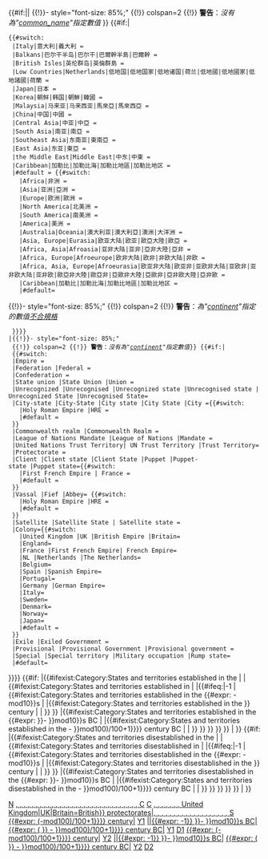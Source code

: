<!-- Start common name check
-->{{#if:{{{common_name<includeonly>|</includeonly>}}}||
{{!}}- style="font-size: 85%;"
{{!}} colspan=2 {{!}} '''警告'''：''沒有為"[[Template:Infobox former country/doc#国名|common_name]]"指定數值''[[Category:需要整理的历史国家条目|N]]
}}<!-- Start Continent/Region Categories
-->{{#if:{{{continent|}}}|
 {{#switch:{{ucfirst:{{{region}}}}}
  |Italy|意大利|義大利 = [[Category:已不存在的意大利半岛国家|{{{common_name}}}, {{{year_start}}}]]
  |Balkans|巴尔干半岛|巴尔干|巴爾幹半島|巴爾幹 = [[Category:已不存在的巴尔干半岛国家|{{{common_name}}}, {{{year_start}}}]]
  |British Isles|英伦群岛|英倫群島 = [[Category:已不存在的英伦群岛国家|{{{common_name}}}, {{{year_start}}}]]
  |Low Countries|Netherlands|低地国|低地国家|低地诸国|荷兰|低地國|低地國家|低地諸國|荷蘭 = [[Category:荷兰历史政权|{{{common_name}}}, {{{year_start}}}]]
  |Japan|日本 = [[Category:日本历史政权|{{{common_name}}}, {{{year_start}}}]]
  |Korea|朝鲜|韩国|朝鮮|韓國 = [[Category:朝鲜半岛朝代|{{{common_name}}}, {{{year_start}}}]]
  |Malaysia|马来亚|马来西亚|馬來亞|馬來西亞 = [[Category:Former countries in Malaysian history|{{{common_name}}}, {{{year_start}}}]]
  |China|中国|中國 = [[Category:中國古代民族與國家|{{{common_name}}}, {{{year_start}}}]]
  |Central Asia|中亚|中亞 = [[Category:中亚历史国家|{{{common_name}}}, {{{year_start}}}]]
  |South Asia|南亚|南亞 = [[Category:南亚历史国家|{{{common_name}}}, {{{year_start}}}]]
  |Southeast Asia|东南亚|東南亞 = [[Category:东南亚历史国家|{{{common_name}}}, {{{year_start}}}]]
  |East Asia|东亚|東亞 = [[Category:东亚历史国家|{{{common_name}}}, {{{year_start}}}]]
  |the Middle East|Middle East|中东|中東 = [[Category:已不存在的中東國家|{{{common_name}}}, {{{year_start}}}]]
  |Caribbean|加勒比|加勒比海|加勒比地區|加勒比地区 = [[Category:已不存在的加勒比地區國家|{{{common_name}}}, {{{year_start}}}]]
  |#default = {{#switch:{{ucfirst:{{{continent}}}}}
    |Africa|非洲 = [[Category:已不存在的非洲國家|{{{common_name}}}, {{{year_start}}}]]
    |Asia|亚洲|亞洲 = [[Category:已不存在的亞洲國家|{{{common_name}}}, {{{year_start}}}]]
    |Europe|欧洲|歐洲 = [[Category:已不存在的歐洲國家|{{{common_name}}}, {{{year_start}}}]]
    |North America|北美洲 = [[Category:已不存在的北美洲國家|{{{common_name}}}, {{{year_start}}}]]
    |South America|南美洲 = [[Category:已不存在的南美洲國家|{{{common_name}}}, {{{year_start}}}]]
    |America|美洲 = [[Category:已不存在的美洲国家|{{{common_name}}}, {{{year_start}}}]]
    |Australia|Oceania|澳大利亚|澳大利亞|澳洲|大洋洲 = [[Category:已不存在的大洋洲國家|{{{common_name}}}, {{{year_start}}}]]
    |Asia, Europe|Eurasia|欧亚大陆|欧亚|歐亞大陸|歐亞 = [[Category:已不存在的歐洲國家|{{{common_name}}}, {{{year_start}}}]][[Category:已不存在的亞洲國家|{{{common_name}}}, {{{year_start}}}]]
    |Africa, Asia|Afroasia|亚非大陆|亚非|亞非大陸|亞非 = [[Category:已不存在的非洲國家|{{{common_name}}}, {{{year_start}}}]][[Category:已不存在的亞洲國家|{{{common_name}}}, {{{year_start}}}]]
    |Africa, Europe|Afroeurope|欧非大陆|欧非|非欧大陆|非欧 = [[Category:已不存在的非洲國家|{{{common_name}}}, {{{year_start}}}]][[Category:已不存在的歐洲國家|{{{common_name}}}, {{{year_start}}}]]
    |Africa, Asia, Europe|Afroeurasia|欧亚非大陆|欧亚非|亚欧非大陆|亚欧非|亚非欧大陆|亚非欧|歐亞非大陸|歐亞非|亞歐非大陸|亞歐非|亞非歐大陸|亞非歐 = [[Category:已不存在的歐洲國家|{{{common_name}}}, {{{year_start}}}]][[Category:已不存在的亞洲國家|{{{common_name}}}, {{{year_start}}}]][[Category:已不存在的非洲國家|{{{common_name}}}, {{{year_start}}}]]
    |Caribbean|加勒比|加勒比海|加勒比地區|加勒比地区 = [[Category:已不存在的加勒比地區國家|{{{common_name}}}, {{{year_start}}}]]
    |#default=
{{!}}- style="font-size: 85%;"
{{!}} colspan=2 {{!}} '''警告'''：''為"[[Template:Infobox former country/doc#Location|continent]]"指定的數值[[Template:Infobox former country/doc#位置|不合規格]]''[[Category:需要整理的历史国家条目|C]]
  }}}}
 |<includeonly>{{!}}- style="font-size: 85%;"
  {{!}} colspan=2 {{!}} '''警告'''：''沒有為"[[Template:Infobox former country/doc#位置|continent]]"指定數值''</includeonly>[[Category:需要整理的历史国家条目|C]]}}<!-- End Continent/Region Categories
--><!-- Start Status Categories
-->{{#if:{{{status|}}}| {{#switch:{{ucfirst:{{{status}}}}}
  |Empire = [[Category:Former empires|{{{common_name}}}]]
  |Federation |Federal = [[Category:Former federations|{{{common_name}}}]]
  |Confederation = [[Category:Former confederations|{{{common_name}}}]]
  |State union |State Union |Union = [[Category:Former state unions|{{{common_name}}}, {{{year_start}}}]]
  |Unrecognized |Unrecognised |Unrecognized state |Unrecognised state |Unrecognized State |Unrecognised State=[[Category:Former unrecognized countries|{{{common_name}}}]]
  |City-state |City-State |City state |City State |City ={{#switch:{{{empire|}}}
    |Holy Roman Empire |HRE = [[Category:States of the Holy Roman Empire|{{{common_name}}}, {{{year_start}}}]][[Category:City-states|{{{common_name}}}, {{{year_start}}}]][[Category:Imperial free cities|{{{common_name}}}, {{{year_start}}}]]
    |#default = [[Category:City-states|{{{common_name}}}, {{{year_start}}}]]
  }}
  |Commonwealth realm |Commonwealth Realm = [[Category:Former Commonwealth realms|{{{common_name}}}]]
  |League of Nations Mandate |League of Nations |Mandate = [[Category:League of Nations mandates|{{{common_name}}}, {{{empire}}}]]
  |United Nations Trust Territory| UN Trust Territory |Trust Territory=[[Category:United Nations Trust Territories|{{{common_name}}}, {{{empire}}}]]
  |Protectorate = [[Category:Former {{#switch:{{{empire}}}|United Kingdom|UK|Britain=British}} protectorates|{{{common_name}}}, {{{empire}}}]]
  |Client |Client state |Client State |Puppet |Puppet-state |Puppet state={{#switch:{{{empire|}}}
    |First French Empire | France = [[Category:Client states of the Napoleonic Wars|{{{common_name}}}, {{{year_start}}}]]
    |#default =  [[Category:Former client states|{{{common_name}}}, {{{year_start}}}]]
  }}
  |Vassal |Fief |Abbey= {{#switch:{{{empire|}}}
    |Holy Roman Empire |HRE = [[Category:States of the Holy Roman Empire|{{{common_name}}}, {{{year_start}}}]]
    |#default =  [[Category:Former vassal states|{{{common_name}}}, {{{year_start}}}]]
  }}
  |Satellite |Satellite State | Satellite state =[[Category:Soviet satellite states|{{{common_name}}}]]
  |Colony={{#switch:{{ucfirst:{{{empire}}}}}
    |United Kingdom |UK |British Empire |Britain=[[Category:Former British colonies|{{{common_name}}}, {{{empire}}}]]
    |England=[[Category:Former English colonies|{{{common_name}}}, {{{empire}}}]]
    |France |First French Empire| French Empire=[[Category:Former French colonies|{{{common_name}}}, {{{empire}}}]]
    |NL |Netherlands |The Netherlands=[[Category:Former Dutch colonies|{{{common_name}}}, {{{empire}}}]]
    |Belgium=[[Category:Former Belgian colonies|{{{common_name}}}, {{{empire}}}]]
    |Spain |Spanish Empire=[[Category:Former Spanish colonies|{{{common_name}}}, {{{empire}}}]]
    |Portugal=[[Category:Former Portuguese colonies|{{{common_name}}}, {{{empire}}}]]
    |Germany |German Empire=[[Category:Former German colonies|{{{common_name}}}, {{{empire}}}]]
    |Italy=[[Category:Former Italian colonies|{{{common_name}}}, {{{empire}}}]]
    |Sweden=[[Category:Former Swedish colonies|{{{common_name}}}, {{{empire}}}]]
    |Denmark=[[Category:Former Danish colonies|{{{common_name}}}, {{{empire}}}]]
    |Norway=[[Category:Former Norwegian colonies|{{{common_name}}}, {{{empire}}}]]
    |Japan=[[Category:Former Japanese colonies|{{{common_name}}}, {{{empire}}}]]
    |#default = [[Category:Former colonies|{{{common_name}}}, {{{empire}}}]]
  }}
  |Exile |Exiled Government = [[Category:Governments in exile|{{{common_name}}}]]
  |Provisional |Provisional Government |Provisional government = [[Category:Provisional governments|{{{common_name}}}]]
  |Special |Special territory |Military occupation |Rump state= 
  |#default=[[Category:需要整理的历史国家条目|S]]
}}}}<!-- End Status Categories
--><!-- Start Established Categories
-->{{#if:{{{year_start|}}}<!--
-->|{{#ifexist:Category:States and territories established in the {{{year_start}}}<!--
    -->|[[Category:States and territories established in the {{{year_start}}}|{{{common_name}}}]]<!--
    -->|{{#ifexist:Category:States and territories established in {{{year_start}}}<!--
       -->|[[Category:States and territories established in {{{year_start}}}|{{{common_name}}}]]<!--
       -->|{{#ifeq:{{Str find| {{{year_start}}} |BC}}|-1<!--
          -->|{{#ifexist:Category:States and territories established in the {{#expr: {{{year_start}}}-{{{year_start}}}mod10}}s<!--
             -->|[[Category:States and territories established in the {{#expr: {{{year_start}}}-{{{year_start}}}mod10}}s|{{{common_name}}}]]<!--
             -->|{{#ifexist:Category:States and territories established in the {{Ordinal|{{#expr: ({{{year_start}}}-{{{year_start}}}mod100)/100+1}}}} century<!--
                -->|[[Category:States and territories established in the {{Ordinal| {{#expr: ({{{year_start}}}-{{{year_start}}}mod100)/100+1}}}} century|{{{common_name}}}]]<!--
                -->|[[Category:需要整理的历史国家条目|Y1]]<!--
                -->}}<!--
             -->}}<!--
          -->|{{#ifexist:Category:States and territories established in the {{#expr: {{Str mid| {{{year_start}}}||{{#expr: {{Str find|{{{year_start}}} |BC}}-1}} }}-{{Str mid| {{{year_start}}}||{{#expr: {{Str find|{{{year_start}}} |BC}}-1}} }}mod10}}s BC<!--
             -->|[[Category:States and territories established in the {{#expr: {{Str mid| {{{year_start}}}||{{#expr: {{Str find|{{{year_start}}} |BC}}-1}} }}-{{Str mid| {{{year_start}}}||{{#expr: {{Str find|{{{year_start}}} |BC}}-1}} }}mod10}}s BC|{{{common_name}}}]]<!--
             -->|{{#ifexist:Category:States and territories established in the {{Ordinal| {{#expr: ({{Str mid| {{{year_start}}}||{{#expr: {{Str find|{{{year_start}}} |BC}}-1}} }} - {{Str mid| {{{year_start}}}||{{#expr: {{Str find|{{{year_start}}} |BC}}-1}} }}mod100)/100+1}}}} century BC<!--
                -->|[[Category:States and territories established in the {{Ordinal|{{#expr: ({{Str mid| {{{year_start}}}||{{#expr: {{Str find|{{{year_start}}} |BC}}-1}} }} - {{Str mid| {{{year_start}}}||{{#expr: {{Str find|{{{year_start}}} |BC}}-1}} }}mod100)/100+1}}}} century BC|{{{common_name}}}]]<!--
                -->|[[Category:需要整理的历史国家条目|Y1]]<!--
                -->}}<!--
             -->}}<!--
          -->}}<!--
     -->}}<!--
  -->}}<!--
-->|[[Category:需要整理的历史国家条目|D1]]<!--
-->}}<!-- End Established Categories
--><!-- Start Disestablished Categories
-->{{#if:{{{year_end|}}}<!--
-->|{{#ifexist:Category:States and territories disestablished in the {{{year_end}}}<!--
    -->|[[Category:States and territories disestablished in the {{{year_end}}}|{{{common_name}}}]]<!--
    -->|{{#ifexist:Category:States and territories disestablished in {{{year_end}}}<!--
       -->|[[Category:States and territories disestablished in {{{year_end}}}|{{{common_name}}}]]<!--
       -->|{{#ifeq:{{Str find| {{{year_end}}} |BC}}|-1<!--
          -->|{{#ifexist:Category:States and territories disestablished in the {{#expr: {{{year_end}}}-{{{year_end}}}mod10}}s<!--
             -->|[[Category:States and territories disestablished in the {{#expr: {{{year_end}}}-{{{year_end}}}mod10}}s|{{{common_name}}}]]<!--
             -->|{{#ifexist:Category:States and territories disestablished in the {{Ordinal|{{#expr: ({{{year_end}}}-{{{year_end}}}mod100)/100+1}}}} century<!--
                -->|[[Category:States and territories disestablished in the {{Ordinal| {{#expr: ({{{year_end}}}-{{{year_end}}}mod100)/100+1}}}} century|{{{common_name}}}]]<!--
                -->|[[Category:需要整理的历史国家条目|Y2]]<!--
                -->}}<!--
             -->}}<!--
          -->|{{#ifexist:Category:States and territories disestablished in the {{#expr: {{Str mid| {{{year_end}}}||{{#expr: {{Str find|{{{year_end}}} |BC}}-1}} }}-{{Str mid| {{{year_end}}}||{{#expr: {{Str find|{{{year_end}}} |BC}}-1}} }}mod10}}s BC<!--
             -->|[[Category:States and territories disestablished in the {{#expr: {{Str mid| {{{year_end}}}||{{#expr: {{Str find|{{{year_end}}} |BC}}-1}} }}-{{Str mid| {{{year_end}}}||{{#expr: {{Str find|{{{year_end}}} |BC}}-1}} }}mod10}}s BC|{{{common_name}}}]]<!--
             -->|{{#ifexist:Category:States and territories disestablished in the {{Ordinal|{{#expr: ({{Str mid| {{{year_end}}}||{{#expr: {{Str find|{{{year_end}}} |BC}}-1}} }} - {{Str mid| {{{year_end}}}||{{#expr: {{Str find|{{{year_end}}} |BC}}-1}} }}mod100)/100+1}}}} century BC<!--
                -->|[[Category:States and territories disestablished in the {{Ordinal|{{#expr: ({{Str mid| {{{year_end}}}||{{#expr: {{Str find|{{{year_end}}} |BC}}-1}} }} - {{Str mid| {{{year_end}}}||{{#expr: {{Str find|{{{year_end}}} |BC}}-1}} }}mod100)/100+1}}}} century BC|{{{common_name}}}]]<!--
                -->|[[Category:需要整理的历史国家条目|Y2]]<!--
                -->}}<!--
             -->}}<!--
          -->}}<!--
     -->}}<!--
  -->}}<!--
-->|[[Category:需要整理的历史国家条目|D2]]<!--
-->}}<!-- End Disestablished Categories
--><noinclude>
{{Documentation|content=
This subtemplate of {{tl|Infobox former country}} is used to automatically add categories to articles which transclude this template.  It should not be used directly

=== Establishment dates ===
*First the template tests to see if "Category:States and territories established in the {{{year_start}}}" exists.  If so, it is added.
*If not, the template tests to see if "Category:States and territories established in {{{year_start}}}" exists.  If so, it is added.
*If not, the template tests to see if "Category:States and territories established in the DECADEs" where DECADE is the decade containing {{{year_start}}} (ie {{cl|States and territories established in the 120s BC}}).  If so, it is added.
*If not, the template tests to see if "Category:States and territories established in the Nth century" where N is the century containing {{{year_start}}} (ie {{cl|States and territories established in the 1st century BC}}).  If so, it is added.

The reason for the first case is in case an imprecise date is entered, such as "the 820s" or "the 18th century", before trying exact dates like "1820".

=== Disestablishment dates ===
*First the template tests to see if "Category:States and territories disestablished in the {{{year_end}}}" exists.  If so, it is added.
*If not, the template tests to see if "Category:States and territories disestablished in {{{year_end}}}" exists.  If so, it is added.
*If not, the template tests to see if "Category:States and territories disestablished in the DECADEs" where DECADE is the decade containing {{{year_end}}} (ie {{cl|States and territories disestablished in the 120s BC}}).  If so, it is added.
*If not, the template tests to see if "Category:States and territories disestablished in the Nth century" where N is the century containing {{{year_end}}} (ie {{cl|States and territories disestablished in the 1st century BC}}).  If so, it is added.

The reason for the first case is in case an imprecise date is entered, such as "the 820s" or "the 18th century", before trying exact dates like "1820".
}}
</noinclude>